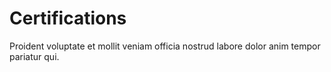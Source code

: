 # Certifications 

Proident voluptate et mollit veniam officia nostrud labore dolor anim tempor pariatur qui.